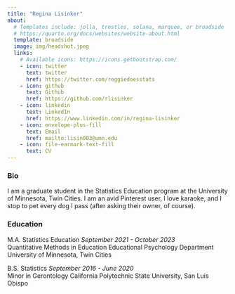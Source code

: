 ```yaml
---
title: "Regina Lisinker"
about:
  # Templates include: jolla, trestles, solana, marquee, or broadside
  # https://quarto.org/docs/websites/website-about.html
  template: broadside
  image: img/headshot.jpeg
  links:
    # Available icons: https://icons.getbootstrap.com/
    - icon: twitter
      text: twitter
      href: https://twitter.com/reggiedoesstats
    - icon: github
      text: Github
      href: https://github.com/rlisinker
    - icon: linkedin
      text: LinkedIn
      href: https://www.linkedin.com/in/regina-lisinker
    - icon: envelope-plus-fill
      text: Email
      href: mailto:lisin003@umn.edu
    - icon: file-earmark-text-fill
      text: CV
---
```


### Bio
I am a graduate student in the Statistics Education program at the University of Minnesota, Twin Cities. I am an avid Pinterest user, I love karaoke, and I stop to pet every dog I pass (after asking their owner, of course).

### Education
M.A. Statistics Education
*September 2021 - October 2023*   
Quantitative Methods in Education
Educational Psychology Department
University of Minnesota, Twin Cities

B.S. Statistics
*September 2016 - June 2020*    
Minor in Gerontology
California Polytechnic State University, San Luis Obispo